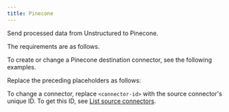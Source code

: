 ```yaml
---
title: Pinecone
---
```


Send processed data from Unstructured to Pinecone.

The requirements are as follows.


<PineconePrerequisites />

To create or change a Pinecone destination connector, see the following examples.


<CodeGroup>
    <PineconeSDK />
    <PineconeAPIRESTCreate />
    <PineconeAPIRESTChange />
</CodeGroup>

Replace the preceding placeholders as follows:


<PineconeAPIPlaceholders />

To change a connector, replace `<connector-id>` with the source connector's unique ID. 
To get this ID, see [List source connectors](/platform/api/overview#list-source-connectors).